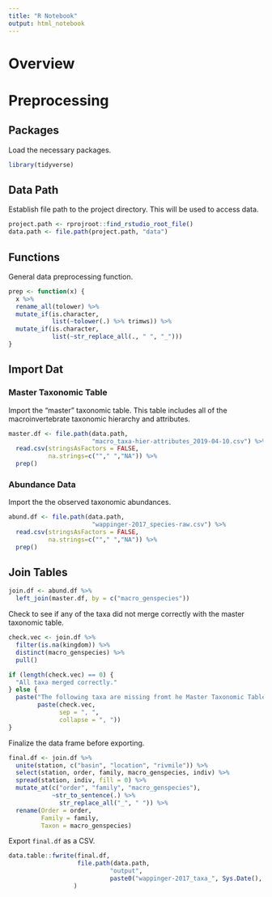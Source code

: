 ```yaml
---
title: "R Notebook"
output: html_notebook
---
```


# Overview


# Preprocessing

## Packages

Load the necessary packages.
```r
library(tidyverse)
```

## Data Path

Establish file path to the project directory. This will be used to access data.
```r
project.path <- rprojroot::find_rstudio_root_file()
data.path <- file.path(project.path, "data")
```

## Functions

General data preprocessing function.
```r
prep <- function(x) {
  x %>% 
  rename_all(tolower) %>% 
  mutate_if(is.character,
            list(~tolower(.) %>% trimws)) %>% 
  mutate_if(is.character,
            list(~str_replace_all(., " ", "_"))) 
}
```

## Import Dat

### Master Taxonomic Table

Import the "master" taxonomic table. This table includes all of the macroinvertebrate taxonomic hierarchy and attributes.
```r
master.df <- file.path(data.path,
                       "macro_taxa-hier-attributes_2019-04-10.csv") %>% 
  read.csv(stringsAsFactors = FALSE,
           na.strings=c(""," ","NA")) %>% 
  prep()
```

### Abundance Data

Import the the observed taxonomic abundances.
```r
abund.df <- file.path(data.path,
                       "wappinger-2017_species-raw.csv") %>% 
  read.csv(stringsAsFactors = FALSE,
           na.strings=c(""," ","NA")) %>% 
  prep()
```


## Join Tables

```r
join.df <- abund.df %>% 
  left_join(master.df, by = c("macro_genspecies"))
```

Check to see if any of the taxa did not merge correctly with the master taxonomic table. 
```r
check.vec <- join.df %>% 
  filter(is.na(kingdom)) %>% 
  distinct(macro_genspecies) %>% 
  pull()

if (length(check.vec) == 0) {
  "All taxa merged correctly."
} else {
  paste("The following taxa are missing fromt he Master Taxonomic Table:",
        paste(check.vec,
              sep = ", ",
              collapse = ", "))
}
```

Finalize the data frame before exporting.
```r
final.df <- join.df %>% 
  unite(station, c("basin", "location", "rivmile")) %>% 
  select(station, order, family, macro_genspecies, indiv) %>% 
  spread(station, indiv, fill = 0) %>% 
  mutate_at(c("order", "family", "macro_genspecies"),
            ~str_to_sentence(.) %>% 
              str_replace_all("_", " ")) %>% 
  rename(Order = order,
         Family = family,
         Taxon = macro_genspecies)
```

Export `final.df` as a CSV.
```r
data.table::fwrite(final.df,
                   file.path(data.path,
                            "output",
                            paste0("wappinger-2017_taxa_", Sys.Date(), ".csv")),
                  )
```


